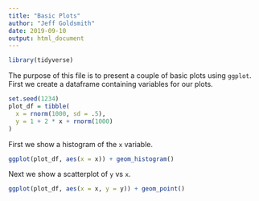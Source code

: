 ```yaml
---
title: "Basic Plots"
author: "Jeff Goldsmith"
date: 2019-09-10
output: html_document
---
```

```r
library(tidyverse)
```
The purpose of this file is to present a couple of basic plots using `ggplot`.
First we create a dataframe containing variables for our plots.
```r
set.seed(1234)
plot_df = tibble(
  x = rnorm(1000, sd = .5),
  y = 1 + 2 * x + rnorm(1000)
) 
```
First we show a histogram of the `x` variable.
```r
ggplot(plot_df, aes(x = x)) + geom_histogram()
```
Next we show a scatterplot of `y` vs `x`.
```r
ggplot(plot_df, aes(x = x, y = y)) + geom_point()
```
